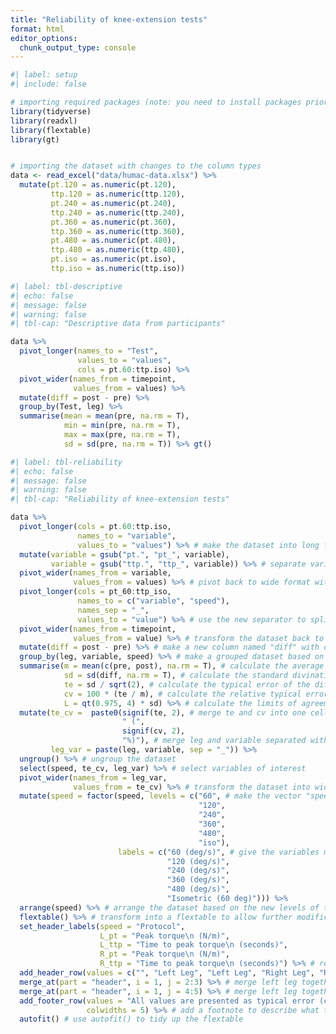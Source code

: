```yaml
---
title: "Reliability of knee-extension tests"
format: html
editor_options: 
  chunk_output_type: console
---
```



```r
#| label: setup
#| include: false

# importing required packages (note: you need to install packages prior til loading them if you do not already have them installed)
library(tidyverse)
library(readxl)
library(flextable)
library(gt)


# importing the dataset with changes to the column types
data <- read_excel("data/humac-data.xlsx") %>% 
  mutate(pt.120 = as.numeric(pt.120),
         ttp.120 = as.numeric(ttp.120),
         pt.240 = as.numeric(pt.240),
         ttp.240 = as.numeric(ttp.240),
         pt.360 = as.numeric(pt.360),
         ttp.360 = as.numeric(ttp.360),
         pt.480 = as.numeric(pt.480),
         ttp.480 = as.numeric(ttp.480),
         pt.iso = as.numeric(pt.iso),
         ttp.iso = as.numeric(ttp.iso))
```



```r
#| label: tbl-descriptive
#| echo: false
#| message: false
#| warning: false
#| tbl-cap: "Descriptive data from participants"

data %>% 
  pivot_longer(names_to = "Test",
               values_to = "values",
               cols = pt.60:ttp.iso) %>% 
  pivot_wider(names_from = timepoint,
              values_from = values) %>% 
  mutate(diff = post - pre) %>%
  group_by(Test, leg) %>% 
  summarise(mean = mean(pre, na.rm = T),
            min = min(pre, na.rm = T),
            max = max(pre, na.rm = T),
            sd = sd(pre, na.rm = T)) %>% gt()

```




```r
#| label: tbl-reliability
#| echo: false
#| message: false
#| warning: false
#| tbl-cap: "Reliability of knee-extension tests"

data %>% 
  pivot_longer(cols = pt.60:ttp.iso,
               names_to = "variable",
               values_to = "values") %>% # make the dataset into long format
  mutate(variable = gsub("pt.", "pt_", variable),
         variable = gsub("ttp.", "ttp_", variable)) %>% # separate variable strings with "_" instead of "."
  pivot_wider(names_from = variable,
              values_from = values) %>% # pivot back to wide format with the new separator
  pivot_longer(cols = pt_60:ttp_iso,
               names_to = c("variable", "speed"),
               names_sep = "_",
               values_to = "value") %>% # use the new separator to split the "variable" into "variable" and "speed" and transform into long format
  pivot_wider(names_from = timepoint,
              values_from = value) %>% # transform the dataset back to wide format for easy calculations of differences from pre to post
  mutate(diff = post - pre) %>% # make a new column named "diff" with differences scores
  group_by(leg, variable, speed) %>% # make a grouped dataset based on leg, variable and speed
  summarise(m = mean(c(pre, post), na.rm = T), # calculate the average score from both pre and post testing
            sd = sd(diff, na.rm = T), # calculate the standard divination of the diff scores 
            te = sd / sqrt(2), # calculate the typical error of the diff scores
            cv = 100 * (te / m), # calculate the relative typical error (coefficient of variation)
            L = qt(0.975, 4) * sd) %>% # calculate the limits of agreement for diff scores
  mutate(te_cv =  paste0(signif(te, 2), # merge te and cv into one cell
                         " (",
                         signif(cv, 2), 
                         "%)"), # merge leg and variable separated with "_"
         leg_var = paste(leg, variable, sep = "_")) %>% 
  ungroup() %>% # ungroup the dataset
  select(speed, te_cv, leg_var) %>% # select variables of interest
  pivot_wider(names_from = leg_var,
              values_from = te_cv) %>% # transform the dataset into wide format 
  mutate(speed = factor(speed, levels = c("60", # make the vector "speed" into a factor and set new levels
                                          "120", 
                                          "240", 
                                          "360", 
                                          "480", 
                                          "iso"), 
                        labels = c("60 (deg/s)", # give the variables more descriptive labels
                                   "120 (deg/s)", 
                                   "240 (deg/s)", 
                                   "360 (deg/s)", 
                                   "480 (deg/s)", 
                                   "Isometric (60 deg)"))) %>% 
  arrange(speed) %>% # arrange the dataset based on the new levels of the "speed" vector
  flextable() %>% # transform into a flextable to allow further modifications
  set_header_labels(speed = "Protocol",
                    L_pt = "Peak torque\n (N/m)",
                    L_ttp = "Time to peak torque\n (seconds)",
                    R_pt = "Peak torque\n (N/m)",
                    R_ttp = "Time to peak torque\n (seconds)") %>% # rename header labels
  add_header_row(values = c("", "Left Leg", "Left Leg", "Right Leg", "Right Leg")) %>% # add a new header row 
  merge_at(part = "header", i = 1, j = 2:3) %>% # merge left leg together in the new header row
  merge_at(part = "header", i = 1, j = 4:5) %>% # merge left leg together in the new header row
  add_footer_row(values = "All values are presented as typical error (coefficient of variation) based on differences from pre- to posttesting", 
                 colwidths = 5) %>% # add a footnote to describe what the values show
  autofit() # use autofit() to tidy up the flextable 
  
```


